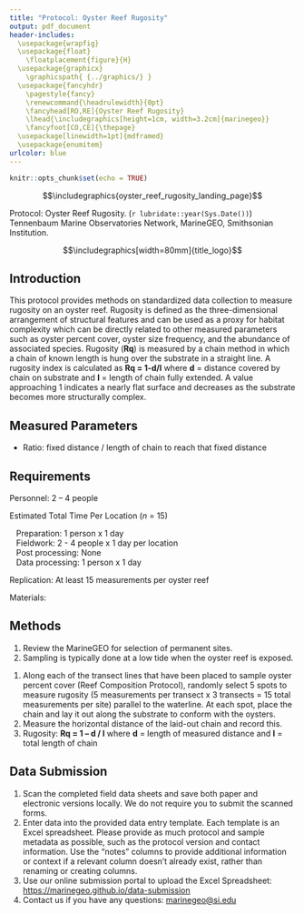 ```yaml
---
title: "Protocol: Oyster Reef Rugosity"
output: pdf_document
header-includes:
  \usepackage{wrapfig}
  \usepackage{float}
    \floatplacement{figure}{H}
  \usepackage{graphicx}
    \graphicspath{ {../graphics/} }
  \usepackage{fancyhdr}
    \pagestyle{fancy}
    \renewcommand{\headrulewidth}{0pt}
    \fancyhead[RO,RE]{Oyster Reef Rugosity}
    \lhead{\includegraphics[height=1cm, width=3.2cm]{marinegeo}}
    \fancyfoot[CO,CE]{\thepage}
  \usepackage[linewidth=1pt]{mdframed}
  \usepackage{enumitem}
urlcolor: blue
---
```



```r
knitr::opts_chunk$set(echo = TRUE)
```

\noindent\rule{\textwidth}{0.4pt}

$$\includegraphics{oyster_reef_rugosity_landing_page}$$

\underline{How to cite this work:} Protocol: Oyster Reef Rugosity. (`r lubridate::year(Sys.Date())`) Tennenbaum Marine Observatories Network, MarineGEO, Smithsonian Institution.

\vspace{\baselineskip}

$$\includegraphics[width=80mm]{title_logo}$$

\thispagestyle{empty}
\clearpage
\pagenumbering{arabic}

\noindent\rule{\textwidth}{0.4pt}

## Introduction

This protocol provides methods on standardized data collection to measure rugosity on an oyster reef.  Rugosity is defined as the three-dimensional arrangement of structural features and can be used as a proxy for habitat complexity which can be directly related to other measured parameters such as oyster percent cover, oyster size frequency, and the abundance of associated species.  Rugosity (**Rq**) is measured by a chain method in which a chain of known length is hung over the substrate in a straight line.  A rugosity index is calculated as **Rq = 1-d/l** where **d** = distance covered by chain on substrate and **l** = length of chain fully extended.  A value approaching 1 indicates a nearly flat surface and decreases as the substrate becomes more structurally complex.

\noindent\rule{\textwidth}{0.4pt}

## Measured Parameters

*	Ratio: fixed distance / length of chain to reach that fixed distance

## Requirements 

Personnel: 2 – 4 people

Estimated Total Time Per Location (*n* = 15)

|    Preparation: 1 person x 1 day
|    Fieldwork: 2 - 4 people x 1 day per location
|    Post processing: None
|    Data processing: 1 person x 1 day 

Replication: At least 15 measurements per oyster reef

Materials:

\underline{Fieldwork:}
\renewcommand{\labelitemi}{$\square$}
\setlength{\parskip}{0.1em}
\begin{itemize}
  \item Brass chain (1 m)
  \item Oyster reef rugosity data sheets
\end{itemize}

\noindent\rule{\textwidth}{0.4pt}

## Methods

\underline{Preparation:}

1.  Review the MarineGEO \underline{Oyster Reef Habitat Survey Design} for selection of permanent sites.
2.  Sampling is typically done at a low tide when the oyster reef is exposed.

\vspace{\baselineskip}

\underline{Fieldwork:}

1.  Along each of the transect lines that have been placed to sample oyster percent cover (Reef Composition Protocol), randomly select 5 spots to measure rugosity (5 measurements per transect x 3 transects = 15 total measurements per site) parallel to the waterline.  At each spot, place the chain and lay it out along the substrate to conform with the oysters.
2.  Measure the horizontal distance of the laid-out chain and record this.
3.  Rugosity: **Rq = 1 – d / l** where **d** = length of measured distance and **l** = total length of chain

\noindent\rule{\textwidth}{0.4pt}

## Data Submission

1. Scan the completed field data sheets and save both paper and electronic versions locally. We do not require you to submit the scanned forms.
2. Enter data into the provided data entry template. Each template is an Excel spreadsheet. Please provide as much protocol and sample metadata as possible, such as the protocol version and contact information. Use the “notes” columns to provide additional information or context if a relevant column doesn’t already exist, rather than renaming or creating columns.
3. Use our online submission portal to upload the Excel Spreadsheet: [https://marinegeo.github.io/data-submission](https://marinegeo.github.io/data-submission)
4. Contact us if you have any questions: [marinegeo@si.edu](mailto:marinegeo@si.edu)